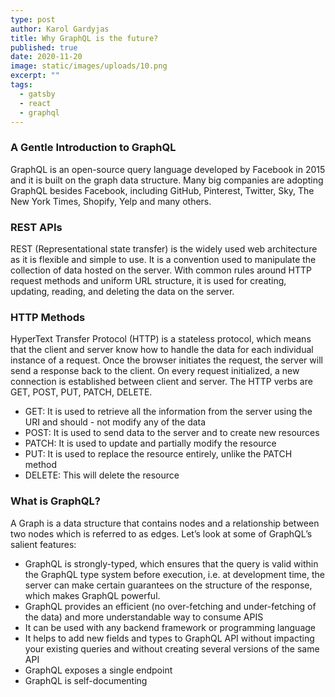 ```yaml
---
type: post
author: Karol Gardyjas
title: Why GraphQL is the future?
published: true
date: 2020-11-20
image: static/images/uploads/10.png
excerpt: ""
tags:
  - gatsby
  - react
  - graphql
---
```

### A Gentle Introduction to GraphQL

GraphQL is an open-source query language developed by Facebook in 2015 and it is built on the graph data structure. Many big companies are adopting GraphQL besides Facebook, including GitHub, Pinterest, Twitter, Sky, The New York Times, Shopify, Yelp and many others.

### REST APIs

REST (Representational state transfer) is the widely used web architecture as it is flexible and simple to use. It is a convention used to manipulate the collection of data hosted on the server. With common rules around HTTP request methods and uniform URL structure, it is used for creating, updating, reading, and deleting the data on the server.

### HTTP Methods

HyperText Transfer Protocol (HTTP) is a stateless protocol, which means that the client and server know how to handle the data for each individual instance of a request. Once the browser initiates the request, the server will send a response back to the client. On every request initialized, a new connection is established between client and server. The HTTP verbs are GET, POST, PUT, PATCH, DELETE.
- GET: It is used to retrieve all the information from the server using the URI and should - not modify any of the data
- POST: It is used to send data to the server and to create new resources
- PATCH: It is used to update and partially modify the resource
- PUT: It is used to replace the resource entirely, unlike the PATCH method
- DELETE: This will delete the resource

### What is GraphQL?

A Graph is a data structure that contains nodes and a relationship between two nodes which is referred to as edges.
 Let’s look at some of GraphQL’s salient features:

- GraphQL is strongly-typed, which ensures that the query is valid within the GraphQL type system before execution, i.e. at development time, the server can make certain guarantees on the structure of the response, which makes GraphQL powerful.
- GraphQL provides an efficient (no over-fetching and under-fetching of the data) and more understandable way to consume APIS
- It can be used with any backend framework or programming language
- It helps to add new fields and types to GraphQL API without impacting your existing queries and without creating several versions of the same API
- GraphQL exposes a single endpoint
- GraphQL is self-documenting